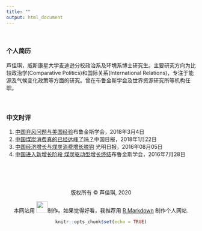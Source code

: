 ```yaml
---
title: ""
output: html_document
---
```

<br>

### 个人简历

芦佳琪，威斯康星大学麦迪逊分校政治系及环境系博士研究生。主要研究方向为比较政治学(Comparative Politics)和国际关系(International Relations)，专注于能源及气候变化政策等方面的研究。曾在布鲁金斯学会及世界资源研究所等机构任职。
<br>
<br>
<br>


### 中文时评

1. [中国弃风问题与美国经验](https://www.brookings.edu/zh-cn/research/wind-curtailment-in-china-and-lessons-from-the-united-states-2/)布鲁金斯学会，2018年3月4日
2. [中国煤炭消费真的已经达峰了吗？](https://www.brookings.edu/zh-cn/2018/01/22/chinas-coal-consumption-has-peaked-2/)中国日报，2018年1月22日
3. [中国经济增长与煤炭消费增长脱钩](http://epaper.gmw.cn/gmrb/html/2016-08/05/nw.D110000gmrb_20160805_6-11.htm) 光明日报，2016年08月05日
4. [中国进入新增长阶段 煤炭驱动型增长终结](https://www.brookings.edu/zh-cn/opinions/%e4%b8%ad%e5%9b%bd%e8%bf%9b%e5%85%a5%e6%96%b0%e5%a2%9e%e9%95%bf%e9%98%b6%e6%ae%b5-%e7%85%a4%e7%82%ad%e9%a9%b1%e5%8a%a8%e5%9e%8b%e5%a2%9e%e9%95%bf%e7%bb%88%e7%bb%93/)布鲁金斯学会，2016年7月28日


<br>
<br>
<br>
<br>
<center> 版权所有 © 芦佳琪, 2020
<center>  本网站用 <img src="images/rstudio-logo.png" width="30">制作。如果觉得好看，我推荐用 [R Markdown](https://rmarkdown.rstudio.com/) 制作个人网站.

```r
knitr::opts_chunk$set(echo = TRUE)
```

